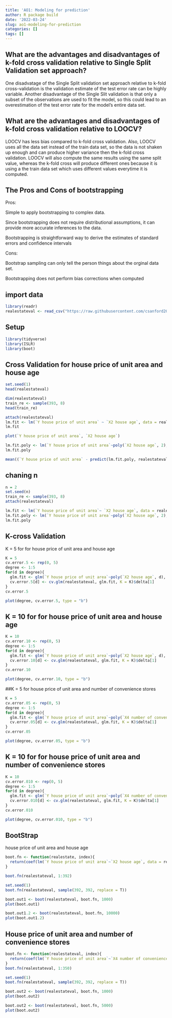 ```yaml
---
title: 'AO1: Modeling for prediction'
author: R package build
date: '2022-03-24'
slug: ao1-modeling-for-prediction
categories: []
tags: []
---
```

## What are the advantages and disadvantages of k-fold cross validation relative to Single Split Validation set approach?

One disadvatage of the Single Split validation set approach relative to k-fold cross-validation is the validation estimate of the test error rate can be highly variable. Another disadvantage of the Single Slit validation is that only a subset of the observations are used to fit the model, so this could lead to an overestimation of the test error rate for the model's entire data set.

## What are the advantages and disadvantages of k-fold cross validation relative to LOOCV?


LOOCV has less bias compared to k-fold cross validation. Also, LOOCV uses all the data set instead of the train data set, so the data is not shaken up enough and can produce higher variance then the k-fold cross validation. LOOCV will also compute the same results using the same split value, whereas the k-fold cross will produce different ones because it is using a the train data set which uses different values everytime it is computed.

## The Pros and Cons of bootstrapping

Pros:

Simple to apply bootstrapping to complex data.

Since bootstrapping does not require distributional assumptions, it can provide more accurate inferences to the data.

Bootstrapping is straightforward way to derive the estimates of standard errors and confidence intervals

Cons:

Bootstrap sampling can only tell the person things about the orginal data set.

Bootstrapping does not perform bias corrections when computed

## import data
```r
library(readr)
realestateval <- read_csv("https://raw.githubusercontent.com/csanford2020/Real-Estate-Evaluation/main/Real%20estate%20valuation%20data%20set.csv")

```

## Setup 

```r
library(tidyverse)
library(ISLR)
library(boot)

```
## Cross Validation for house price of unit area and house age 

```r
set.seed(1)
head(realestateval)
```
```r
dim(realestateval)
train_re <- sample(393, 8)
head(train_re)

```

```r
attach(realestateval)
lm.fit <- lm(`Y house price of unit area` ~ `X2 house age`, data = realestateval, subset = train_re)
lm.fit
```
```r
plot(`Y house price of unit area`, `X2 house age`)
```
```r
lm.fit.poly <- lm(`Y house price of unit area`~poly(`X2 house age`, 2), data = realestateval, subset = train_re)
lm.fit.poly
```
```r
mean((`Y house price of unit area` - predict(lm.fit.poly, realestateval))[-train_re]^2)
```

## chaning n
```r
n = 2 
set.seed(n)
train_re <- sample(393, 8)
attach(realestateval)
```

```r
lm.fit <- lm(`Y house price of unit area`~ `X2 house age`, data = realestateval, subset = train_re)
lm.fit.poly <- lm(`Y house price of unit area`~poly(`X2 house age`, 2), data = realestateval, subset = train_re)
lm.fit.poly
```

## K-cross Validation
K = 5 for for house price of unit area and  house age
```r
K = 5
cv.error.5 <- rep(0, 5)
degree <- 1:5
for(d in degree){
  glm.fit <- glm(`Y house price of unit area`~poly(`X2 house age`, d), data = realestateval)
  cv.error.5[d] <- cv.glm(realestateval, glm.fit, K = K)$delta[1]
}
cv.error.5
```
```r
plot(degree, cv.error.5, type = "b")
```

## K = 10 for for  house price of unit area and house age
```r
K = 10
cv.error.10 <- rep(0, 5)
degree <- 1:5
for(d in degree){
  glm.fit <- glm(`Y house price of unit area`~poly(`X2 house age`, d), data = realestateval)
  cv.error.10[d] <- cv.glm(realestateval, glm.fit, K = K)$delta[1]
}
cv.error.10
```

```r
plot(degree, cv.error.10, type = "b")
```

##K = 5 for  house price of unit area and number of convenience stores
```r
K = 5
cv.error.05 <- rep(0, 5)
degree <- 1:5
for(d in degree){
  glm.fit <- glm(`Y house price of unit area`~poly(`X4 number of convenience stores`, d), data = realestateval)
  cv.error.05[d] <- cv.glm(realestateval, glm.fit, K = K)$delta[1]
}
cv.error.05
```

```r
plot(degree, cv.error.05, type = "b")
```

## K = 10 for for house price of unit area and number of convenience stores

```r
K = 10
cv.error.010 <- rep(0, 5)
degree <- 1:5
for(d in degree){
  glm.fit <- glm(`Y house price of unit area`~poly(`X4 number of convenience stores`, d), data = realestateval)
  cv.error.010[d] <- cv.glm(realestateval, glm.fit, K = K)$delta[1]
}
cv.error.010
```
```r
plot(degree, cv.error.010, type = "b")
```
## BootStrap
house price of unit area and house age
```r
boot.fn <- function(realestate, index){
  return(coef(lm(`Y house price of unit area`~`X2 house age`, data = realestateval, subset = index)))
}
```
```r
boot.fn(realestateval, 1:392)
```
```r
set.seed(1)
boot.fn(realestateval, sample(392, 392, replace = T))
```
```r
boot.out1 <- boot(realestateval, boot.fn, 1000)
plot(boot.out1)
```
```r
boot.out1.2 <- boot(realestateval, boot.fn, 10000)
plot(boot.out1.2)
```
## House price of unit area and number of convenience stores
```r
boot.fn <- function(realestateval, index){
  return(coef(lm(`Y house price of unit area`~`X4 number of convenience stores`, data = realestateval, subset = index)))
}
boot.fn(realestateval, 1:350)
```
```r
set.seed(1)
boot.fn(realestateval, sample(392, 392, replace = T))
```
```r
boot.out2 <- boot(realestateval, boot.fn, 1000)
plot(boot.out2)
```
```r
boot.out2 <- boot(realestateval, boot.fn, 5000)
plot(boot.out2)
```
